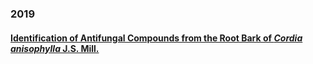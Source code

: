 ### 2019

#### [Identification of Antifungal Compounds from the Root Bark of *Cordia anisophylla* J.S. Mill.](https://doi.org/10.21577/0103-5053.20180221)
